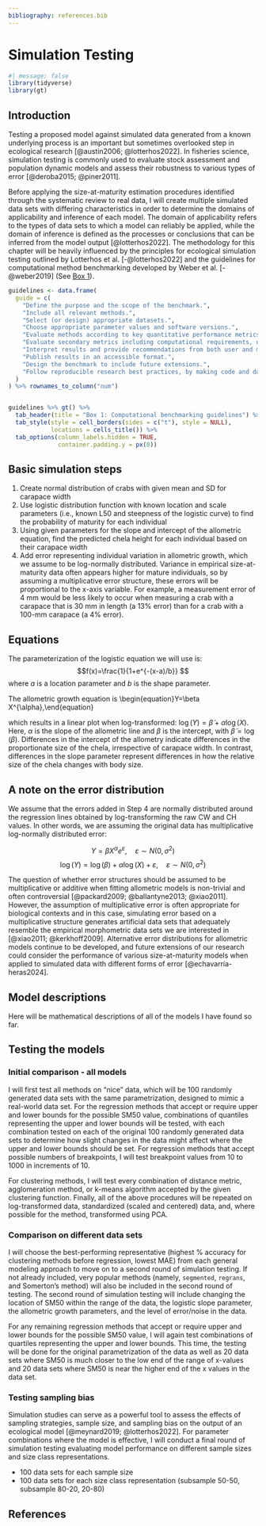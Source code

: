 ```yaml
---
bibliography: references.bib
---
```


# Simulation Testing

```r
#| message: false
library(tidyverse)
library(gt)
```

## Introduction

Testing a proposed model against simulated data generated from a known underlying process is an important but sometimes overlooked step in ecological research [@austin2006; @lotterhos2022]. In fisheries science, simulation testing is commonly used to evaluate stock assessment and population dynamic models and assess their robustness to various types of error [@deroba2015; @piner2011].

Before applying the size-at-maturity estimation procedures identified through the systematic review to real data, I will create multiple simulated data sets with differing characteristics in order to determine the domains of applicability and inference of each model. The domain of applicability refers to the types of data sets to which a model can reliably be applied, while the domain of inference is defined as the processes or conclusions that can be inferred from the model output [@lotterhos2022]. The methodology for this chapter will be heavily influenced by the principles for ecological simulation testing outlined by Lotterhos et al. [-@lotterhos2022] and the guidelines for computational method benchmarking developed by Weber et al. [-@weber2019] (See [Box 1](#box1)).

::: {#box1 .box}
```r

guidelines <- data.frame(
  guide = c(
    "Define the purpose and the scope of the benchmark.",
    "Include all relevant methods.",
    "Select (or design) appropriate datasets.",
    "Choose appropriate parameter values and software versions.",
    "Evaluate methods according to key quantitative performance metrics.",
    "Evaluate secondary metrics including computational requirements, user-friendliness, installation procedures, and documentation quality.",
    "Interpret results and provide recommendations from both user and method developer perspectives.",
    "Publish results in an accessible format.",
    "Design the benchmark to include future extensions.",
    "Follow reproducible research best practices, by making code and data publicly available."
  )
) %>% rownames_to_column("num")


guidelines %>% gt() %>%
  tab_header(title = "Box 1: Computational benchmarking guidelines") %>%
  tab_style(style = cell_borders(sides = c("t"), style = NULL),
            locations = cells_title()) %>% 
  tab_options(column_labels.hidden = TRUE,
              container.padding.y = px(0))

```
:::

## Basic simulation steps

1.  Create normal distribution of crabs with given mean and SD for carapace width
2.  Use logistic distribution function with known location and scale parameters (i.e., known L50 and steepness of the logistic curve) to find the probability of maturity for each individual
3.  Using given parameters for the slope and intercept of the allometric equation, find the predicted chela height for each individual based on their carapace width
4.  Add error representing individual variation in allometric growth, which we assume to be log-normally distributed. Variance in empirical size-at-maturity data often appears higher for mature individuals, so by assuming a multiplicative error structure, these errors will be proportional to the x-axis variable. For example, a measurement error of 4 mm would be less likely to occur when measuring a crab with a carapace that is 30 mm in length (a 13% error) than for a crab with a 100-mm carapace (a 4% error).

## Equations

The parameterization of the logistic equation we will use is: $$f(x)=\frac{1}{1+e^{-(x-a)/b}} $$ where $a$ is a location parameter and $b$ is the shape parameter.

The allometric growth equation is \\begin{equation}\label{eqn:allometry}Y=\\beta X\^{\\alpha},\\end{equation}

which results in a linear plot when log-transformed: $\log{(Y)}= \tilde\beta+\alpha \log{(X)}$. Here, $\alpha$ is the slope of the allometric line and $\beta$ is the intercept, with $\tilde{\beta}=\log{(\beta)}$. Differences in the intercept of the allometry indicate differences in the proportionate size of the chela, irrespective of carapace width. In contrast, differences in the slope parameter represent differences in how the relative size of the chela changes with body size.

## A note on the error distribution

We assume that the errors added in Step 4 are normally distributed around the regression lines obtained by log-transforming the raw CW and CH values. In other words, we are assuming the original data has multiplicative log-normally distributed error:

$$Y=\beta X^{\alpha}e^{\varepsilon}, \quad \varepsilon \sim N(0,\sigma^2)$$ $$\log{(Y)}=\log{(\beta)}+ \alpha\log{(X)}+\varepsilon, \quad \varepsilon \sim N(0,\sigma^2)$$

The question of whether error structures should be assumed to be multiplicative or additive when fitting allometric models is non-trivial and often controversial [@packard2009; @ballantyne2013; @xiao2011]. However, the assumption of multiplicative error is often appropriate for biological contexts and in this case, simulating error based on a multiplicative structure generates artificial data sets that adequately resemble the empirical morphometric data sets we are interested in [@xiao2011; @kerkhoff2009]. Alternative error distributions for allometric models continue to be developed, and future extensions of our research could consider the performance of various size-at-maturity models when applied to simulated data with different forms of error [@echavarría-heras2024].

## Model descriptions

Here will be mathematical descriptions of all of the models I have found so far.

## Testing the models

### Initial comparison - all models

I will first test all methods on “nice” data, which will be 100 randomly generated data sets with the same parametrization, designed to mimic a real-world data set. For the regression methods that accept or require upper and lower bounds for the possible SM50 value, combinations of quantiles representing the upper and lower bounds will be tested, with each combination tested on each of the original 100 randomly generated data sets to determine how slight changes in the data might affect where the upper and lower bounds should be set. For regression methods that accept possible numbers of breakpoints, I will test breakpoint values from 10 to 1000 in increments of 10.

For clustering methods, I will test every combination of distance metric, agglomeration method, or k-means algorithm accepted by the given clustering function. Finally, all of the above procedures will be repeated on log-transformed data, standardized (scaled and centered) data, and, where possible for the method, transformed using PCA.

### Comparison on different data sets

I will choose the best-performing representative (highest % accuracy for clustering methods before regression, lowest MAE) from each general modeling approach to move on to a second round of simulation testing. If not already included, very popular methods (namely, `segmented`, `regrans`, and Somerton’s method) will also be included in the second round of testing. The second round of simulation testing will include changing the location of SM50 within the range of the data, the logistic slope parameter, the allometric growth parameters, and the level of error/noise in the data.

For any remaining regression methods that accept or require upper and lower bounds for the possible SM50 value, I will again test combinations of quartiles representing the upper and lower bounds. This time, the testing will be done for the original parametrization of the data as well as 20 data sets where SM50 is much closer to the low end of the range of x-values and 20 data sets where SM50 is near the higher end of the x values in the data set.

### Testing sampling bias

Simulation studies can serve as a powerful tool to assess the effects of sampling strategies, sample size, and sampling bias on the output of an ecological model [@meynard2019; @lotterhos2022]. For parameter combinations where the model is effective, I will conduct a final round of simulation testing evaluating model performance on different sample sizes and size class representations.

-   100 data sets for each sample size
-   100 data sets for each size class representation (subsample 50-50, subsample 80-20, 20-80)

## References {.unnumbered}
